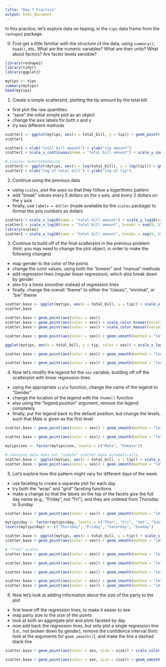 ```yaml
---
title: "Day 7 Practice"
output: html_document
---
```


In this practice, let's explore data on tipping, in the `tips` data frame from the `reshape2` package.

0. First get a little familiar with the structure of the data, using `summary()`, `head()`, etc.  What are the numeric variables?  What are their units? What about factors? Are factor levels sensible?

```r
library(reshape2)
library(tidyr)
library(ggplot2)

mytips <- tips
summary(mytips)
head(mytips)
```

1. Create a simple scatterplot, plotting the tip amount by the total bill.
  - first plot the raw quantities
  - "save" the initial simple plot as an object
  - change the axis labels for both x and y
  - try two different methods
```r
scatter1 <- ggplot(mytips, aes(x = total_bill, y = tip)) + geom_point()
scatter1

scatter1 + xlab("total bill amount") + ylab("tip amount")
scatter1 + scale_x_continuous(name = "total bill amount") + scale_y_continuous(name = "tip amount")

# classic heteroskedacity
scatter2 <- ggplot(mytips, aes(x = log(total_bill), y = log(tip))) + geom_point()
scatter2 + xlab("log of total bill") + ylab("log of tip")
```

2. Continue using the previous data
  - using `scales`, plot the axes so that they follow a logarithmic pattern
  - add "break" values every 5 dollars on the x axis, and every 2 dollars on the y axis
  - finally, use `labels = dollar` (made available by the `scales` package) to format the axis numbers as dollars

```r
scatter1 + scale_x_log10(name = "total bill amount") + scale_y_log10(name = "tip amount")
scatter1 + scale_x_log10(name = "total bill amount", breaks = seq(0, 55, 5)) + scale_y_log10(name = "tip amount", breaks = seq(0, 10, 2))
library(scales)
scatter1 + scale_x_log10(name = "total bill amount", breaks = seq(0, 55, 5), labels = dollar) + scale_y_log10(name = "tip amount", breaks = seq(0, 10, 2), labels = dollar)

```

3. Continue to build off of the final scatterplot in the previous problem (hint: you may need to change the plot object, in order to make the following changes)
  - map gender to the color of the points
  - change the color values, using both the "brewer" and "manual" methods
  - add regression lines (regular linear regression), which also break down by gender
  - also try a loess smoother instead of regression lines
  - finally, change the overall "theme" to either the "classic", "minimal", or "bw" theme

```r
scatter.base <- ggplot(mytips, aes(x = total_bill, y = tip)) + scale_x_log10(name = "total bill amount", breaks = seq(0, 55, 5), labels = dollar) + scale_y_log10(name = "tip amount", breaks = seq(0, 10, 2), labels = dollar)
scatter.base

scatter.base + geom_point(aes(color = sex))
scatter.base + geom_point(aes(color = sex)) + scale_color_brewer(palette = "Set1")
scatter.base + geom_point(aes(color = sex)) + scale_color_manual(values = c("magenta", "blue"))

scatter.base + geom_point(aes(color = sex)) + geom_smooth(method = "lm", aes(color = sex)) + scale_color_manual(values = c("magenta", "blue"))

ggplot(mytips, aes(x = total_bill, y = tip, color = sex)) + scale_x_log10(name = "total bill amount", breaks = seq(0, 55, 5), labels = dollar) + scale_y_log10(name = "tip amount", breaks = seq(0, 10, 2), labels = dollar) + geom_point() + geom_smooth(method = "lm") 

scatter.base + geom_point(aes(color = sex)) + geom_smooth(method = "loess", aes(color = sex)) + scale_color_manual(values = c("magenta", "blue"))

scatter.base + geom_point(aes(color = sex)) + geom_smooth(method = "loess", aes(color = sex)) + scale_color_manual(values = c("magenta", "blue")) + theme_classic()

```


4. Now let's modify the legend for the `sex` variable, building off off the scatterplot with linear regression lines
  - using the appropriate `scale` function, change the name of the legend to "Gender"
  - change the location of the legend with the `theme()` function
  - also using the "legend.position" argument, remove the legend completely
  - finally, put the legend back to the default position, but change the levels, such that Male is given as the first level
  
```r
scatter.base + geom_point(aes(color = sex)) + geom_smooth(method = "lm", aes(color = sex)) + scale_color_manual(values = c("magenta", "blue"), name = "Gender") + theme_minimal() + theme(legend.position = "top") # note that order matters: put the theme() after theme_minimal()

scatter.base + geom_point(aes(color = sex)) + geom_smooth(method = "lm", aes(color = sex)) + scale_color_manual(values = c("magenta", "blue"), name = "Gender") + theme_minimal() + theme(legend.position = "none")

mytips$sex <- factor(mytips$sex, levels = c("Male", "Female"))

# changing data does not "update" scatter.base automatically
scatter.base <- ggplot(mytips, aes(x = total_bill, y = tip)) + scale_x_log10(name = "total bill amount", breaks = seq(0, 55, 5), labels = dollar) + scale_y_log10(name = "tip amount", breaks = seq(0, 10, 2), labels = dollar)
scatter.base + geom_point(aes(color = sex)) + geom_smooth(method = "lm", aes(color = sex)) + scale_color_manual(values = c("magenta", "blue"), name = "Gender") + theme_minimal()

```

5. Let's explore how this pattern might vary for different days of the week.
  - use faceting to create a separate plot for each day
  - try both the "wrap" and "grid" faceting functions
  - make a change so that the labels on the top of the facets give the full day name (e.g., "Friday", not "Fri"), and they are ordered from Thursday to Sunday
  
```r
scatter.base + geom_point(aes(color = sex)) + geom_smooth(method = "lm", aes(color = sex)) + scale_color_manual(values = c("magenta", "blue"), name = "Gender") + theme_minimal() + facet_wrap(~ day)

mytips$day <- factor(mytips$day, levels = c("Thur", "Fri", "Sat", "Sun"))
levels(mytips$day) <- c("Thursday", "Friday", "Saturday", "Sunday")

scatter.base <- ggplot(mytips, aes(x = total_bill, y = tip)) + scale_x_log10(name = "total bill amount", breaks = seq(0, 55, 5), labels = dollar) + scale_y_log10(name = "tip amount", breaks = seq(0, 10, 2), labels = dollar)
scatter.base + geom_point(aes(color = sex)) + geom_smooth(method = "lm", aes(color = sex)) + scale_color_manual(values = c("magenta", "blue"), name = "Gender") + theme_minimal() + facet_wrap(~ day)

# "free" scales
scatter.base + geom_point(aes(color = sex)) + geom_smooth(method = "lm", aes(color = sex)) + scale_color_manual(values = c("magenta", "blue"), name = "Gender") + theme_minimal() + facet_wrap(~ day, scales = "free_x")

scatter.base + geom_point(aes(color = sex)) + geom_smooth(method = "lm", aes(color = sex)) + scale_color_manual(values = c("magenta", "blue"), name = "Gender") + theme_minimal() + facet_wrap(~ day, scales = "free_y")

scatter.base + geom_point(aes(color = sex)) + geom_smooth(method = "lm", aes(color = sex)) + scale_color_manual(values = c("magenta", "blue"), name = "Gender") + theme_minimal() + facet_wrap(~ day, scales = "free")

scatter.base + geom_point(aes(color = sex)) + geom_smooth(method = "lm", aes(color = sex)) + scale_color_manual(values = c("magenta", "blue"), name = "Gender") + theme_minimal() + facet_grid(. ~ day)
scatter.base + geom_point(aes(color = sex)) + geom_smooth(method = "lm", aes(color = sex)) + scale_color_manual(values = c("magenta", "blue"), name = "Gender") + theme_minimal() + facet_grid(day ~ .)


```

6. Now let's look at adding information about the size of the party to the plot
  - first leave off the regression lines, to make it easier to see
  - map party size to the size of the points
  - look at both an aggregate plot and plots faceted by day
  - now add back the regression lines, but only plot a single regression line (i.e., not broken down by gender), remove the confidence interval (hint: look at the arguments for `geom_smooth()`), and make the line a dashed black line
  
```r
scatter.base + geom_point(aes(color = sex, size = size)) + scale_color_brewer(palette = "Set1", name = "Gender") + theme_minimal() + facet_wrap(~ day)

scatter.base + geom_point(aes(color = sex, size = size)) + geom_smooth(method = "lm", se = FALSE, color = "black", linetype = 2) + scale_color_brewer(palette = "Set1", name = "Gender") + theme_minimal() + facet_wrap(~ day)

```


